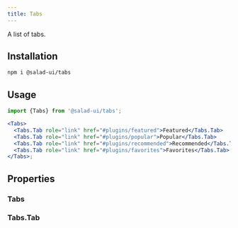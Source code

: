 ```yaml
---
title: Tabs
---
```



A list of tabs.

## Installation

```bash
npm i @salad-ui/tabs
```

## Usage

```jsx
import {Tabs} from '@salad-ui/tabs';

<Tabs>
  <Tabs.Tab role="link" href="#plugins/featured">Featured</Tabs.Tab>
  <Tabs.Tab role="link" href="#plugins/popular">Popular</Tabs.Tab>
  <Tabs.Tab role="link" href="#plugins/recommended">Recommended</Tabs.Tab>
  <Tabs.Tab role="link" href="#plugins/favorites">Favorites</Tabs.Tab>
</Tabs>;
```

## Properties

### Tabs

<Props component={Tabs} />

### Tabs.Tab

<Props component={Tabs.Tab} />
